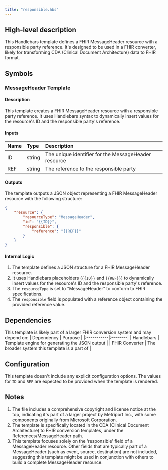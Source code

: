 ```yaml
---
title: "responsible.hbs"
---
```


## High-level description
This Handlebars template defines a FHIR MessageHeader resource with a responsible party reference. It's designed to be used in a FHIR converter, likely for transforming CDA (Clinical Document Architecture) data to FHIR format.

## Symbols

### MessageHeader Template
#### Description
This template creates a FHIR MessageHeader resource with a responsible party reference. It uses Handlebars syntax to dynamically insert values for the resource's ID and the responsible party's reference.

#### Inputs
| Name | Type | Description |
|:-----|:-----|:------------|
| ID | string | The unique identifier for the MessageHeader resource |
| REF | string | The reference to the responsible party |

#### Outputs
The template outputs a JSON object representing a FHIR MessageHeader resource with the following structure:
```json
{
    "resource": {
        "resourceType": "MessageHeader",
        "id": "{{ID}}",
        "responsible": {
            "reference": "{{REF}}"
        }
    }
}
```

#### Internal Logic
1. The template defines a JSON structure for a FHIR MessageHeader resource.
2. It uses Handlebars placeholders (`{{ID}}` and `{{REF}}`) to dynamically insert values for the resource's ID and the responsible party's reference.
3. The `resourceType` is set to "MessageHeader" to conform to FHIR specifications.
4. The `responsible` field is populated with a reference object containing the provided reference value.

## Dependencies
This template is likely part of a larger FHIR conversion system and may depend on:
| Dependency | Purpose |
|:-----------|:--------|
| Handlebars | Template engine for generating the JSON output |
| FHIR Converter | The broader system this template is a part of |

## Configuration
This template doesn't include any explicit configuration options. The values for `ID` and `REF` are expected to be provided when the template is rendered.

## Notes
1. The file includes a comprehensive copyright and license notice at the top, indicating it's part of a larger project by Metriport Inc., with some components originally from Microsoft Corporation.
2. The template is specifically located in the CDA (Clinical Document Architecture) to FHIR conversion templates, under the References/MessageHeader path.
3. This template focuses solely on the 'responsible' field of a MessageHeader resource. Other fields that are typically part of a MessageHeader (such as event, source, destination) are not included, suggesting this template might be used in conjunction with others to build a complete MessageHeader resource.
